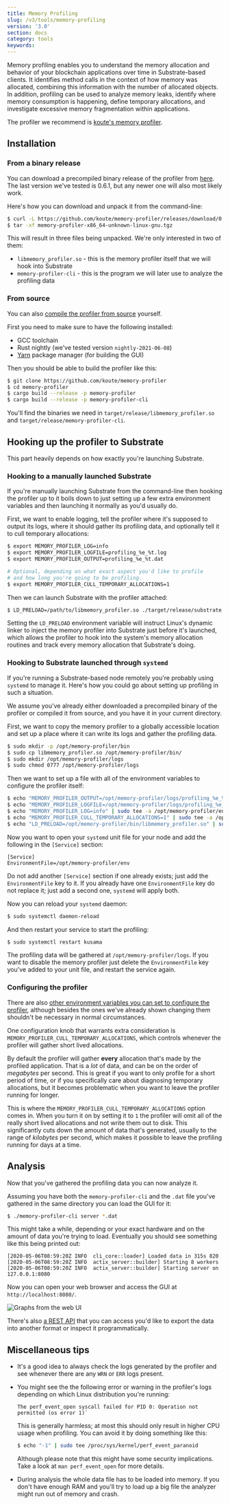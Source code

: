 ```yaml
---
title: Memory Profiling
slug: /v3/tools/memory-profiling
version: '3.0' 
section: docs
category: tools
keywords:
---
```


Memory profiling enables you to understand the memory allocation and behavior of your blockchain
applications over time in Substrate-based clients. It identifies method calls in the context of how
memory was allocated, combining this information with the number of allocated objects. In addition,
profiling can be used to analyze memory leaks, identify where memory consumption is happening,
define temporary allocations, and investigate excessive memory fragmentation within applications.

The profiler we recommend is [koute's memory profiler](https://github.com/koute/memory-profiler).

## Installation

### From a binary release

You can download a precompiled binary release of the profiler from [here](https://github.com/koute/memory-profiler/releases).
The last version we've tested is 0.6.1, but any newer one will also most likely work.

Here's how you can download and unpack it from the command-line:

```bash
$ curl -L https://github.com/koute/memory-profiler/releases/download/0.6.1/memory-profiler-x86_64-unknown-linux-gnu.tgz -o memory-profiler-x86_64-unknown-linux-gnu.tgz
$ tar -xf memory-profiler-x86_64-unknown-linux-gnu.tgz
```

This will result in three files being unpacked. We're only interested in two of them:

- `libmemory_profiler.so` - this is the memory profiler itself that we will hook into Substrate
- `memory-profiler-cli` - this is the program we will later use to analyze the profiling data

### From source

You can also [compile the profiler from source](https://github.com/koute/memory-profiler#building) yourself.

First you need to make sure to have the following installed:

- GCC toolchain
- Rust nightly (we've tested version `nightly-2021-06-08`)
- [Yarn](https://yarnpkg.com) package manager (for building the GUI)

Then you should be able to build the profiler like this:

```bash
$ git clone https://github.com/koute/memory-profiler
$ cd memory-profiler
$ cargo build --release -p memory-profiler
$ cargo build --release -p memory-profiler-cli
```

You'll find the binaries we need in `target/release/libmemory_profiler.so` and `target/release/memory-profiler-cli`.

## Hooking up the profiler to Substrate

This part heavily depends on how exactly you're launching Substrate.

### Hooking to a manually launched Substrate

If you're manually launching Substrate from the command-line then hooking the profiler up to it
boils down to just setting up a few extra environment variables and then launching it normally as
you'd usually do.

First, we want to enable logging, tell the profiler where it's supposed to output its logs, where it
should gather its profiling data, and optionally tell it to cull temporary allocations:

```bash
$ export MEMORY_PROFILER_LOG=info
$ export MEMORY_PROFILER_LOGFILE=profiling_%e_%t.log
$ export MEMORY_PROFILER_OUTPUT=profiling_%e_%t.dat

# Optional, depending on what exact aspect you'd like to profile
# and how long you're going to be profiling.
$ export MEMORY_PROFILER_CULL_TEMPORARY_ALLOCATIONS=1
```

Then we can launch Substrate with the profiler attached:

```bash
$ LD_PRELOAD=/path/to/libmemory_profiler.so ./target/release/substrate
```

Setting the `LD_PRELOAD` environment variable will instruct Linux's dynamic linker to inject the
memory profiler into Substrate just before it's launched, which allows the profiler to hook into the
system's memory allocation routines and track every memory allocation that Substrate's doing.

### Hooking to Substrate launched through `systemd`

If you're running a Substrate-based node remotely you're probably using `systemd` to manage it.
Here's how you could go about setting up profiling in such a situation.

We assume you've already either downloaded a precompiled binary of the profiler or compiled it from
source, and you have it in your current directory.

First, we want to copy the memory profiler to a globally accessible location and set up a place
where it can write its logs and gather the profiling data.

```bash
$ sudo mkdir -p /opt/memory-profiler/bin
$ sudo cp libmemory_profiler.so /opt/memory-profiler/bin/
$ sudo mkdir /opt/memory-profiler/logs
$ sudo chmod 0777 /opt/memory-profiler/logs
```

Then we want to set up a file with all of the environment variables to configure the profiler itself:

```bash
$ echo "MEMORY_PROFILER_OUTPUT=/opt/memory-profiler/logs/profiling_%e_%t_%p.dat" | sudo tee /opt/memory-profiler/env
$ echo "MEMORY_PROFILER_LOGFILE=/opt/memory-profiler/logs/profiling_%e_%t_%p.txt" | sudo tee -a /opt/memory-profiler/env
$ echo "MEMORY_PROFILER_LOG=info" | sudo tee -a /opt/memory-profiler/env
$ echo "MEMORY_PROFILER_CULL_TEMPORARY_ALLOCATIONS=1" | sudo tee -a /opt/memory-profiler/env
$ echo "LD_PRELOAD=/opt/memory-profiler/bin/libmemory_profiler.so" | sudo tee -a /opt/memory-profiler/env
```

Now you want to open your `systemd` unit file for your node and add the following in the `[Service]` section:

```
[Service]
EnvironmentFile=/opt/memory-profiler/env
```

Do not add another `[Service]` section if one already exists; just add the `EnvironmentFile` key to it.
If you already have one `EnvironmentFile` key do not replace it; just add a second one, `systemd` will apply both.

Now you can reload your `systemd` daemon:

```bash
$ sudo systemctl daemon-reload
```

And then restart your service to start the profiling:

```bash
$ sudo systemctl restart kusama
```

The profiling data will be gathered at `/opt/memory-profiler/logs`. If you want to disable the
memory profiler just delete the `EnvironmentFile` key you've added to your unit file, and restart
the service again.

### Configuring the profiler

There are also [other environment variables you can set to configure the profiler](https://github.com/koute/memory-profiler#environment-variables-used-by-libmemory_profilerso),
although besides the ones we've already shown changing them shouldn't be necessary in normal circumstances.

One configuration knob that warrants extra consideration is `MEMORY_PROFILER_CULL_TEMPORARY_ALLOCATIONS`,
which controls whenever the profiler will gather short lived allocations.

By default the profiler will gather **every** allocation that's made by the profiled application.
That is a _lot_ of data, and can be on the order of _megabytes_ per second. This is great if you
want to only profile for a short period of time, or if you specifically care about diagnosing
temporary allocations, but it becomes problematic when you want to leave the profiler running for
longer.

This is where the `MEMORY_PROFILER_CULL_TEMPORARY_ALLOCATIONS` option comes in. When you turn it on
by setting it to `1` the profiler will omit all of the really short lived allocations and not write
them out to disk. This significantly cuts down the amount of data that's generated, usually to the
range of _kilobytes_ per second, which makes it possible to leave the profiling running for days at
a time.

## Analysis

Now that you've gathered the profiling data you can now analyze it.

Assuming you have both the `memory-profiler-cli` and the `.dat` file you've gathered
in the same directory you can load the GUI for it:

```bash
$ ./memory-profiler-cli server *.dat
```

This might take a while, depending or your exact hardware and on the amount of data you're trying to load.
Eventually you should see something like this being printed out:

```
[2020-05-06T08:59:20Z INFO  cli_core::loader] Loaded data in 315s 820
[2020-05-06T08:59:20Z INFO  actix_server::builder] Starting 8 workers
[2020-05-06T08:59:20Z INFO  actix_server::builder] Starting server on 127.0.0.1:8080
```

Now you can open your web browser and access the GUI at `http://localhost:8080/`.

![Graphs from the web UI](../../../../src/images/docs/tools/mem-profiling-memory-graph.png)

There's also [a REST API](https://github.com/koute/memory-profiler#rest-api-exposed-by-memory-profiler-cli-server)
that you can access you'd like to export the data into another format or inspect it programmatically.

## Miscellaneous tips

- It's a good idea to always check the logs generated by the profiler and see whenever there are any
  `WRN` or `ERR` logs present.

- You might see the the following error or warning in the profiler's logs depending on which Linux
  distribution you're running:

  ```
  The perf_event_open syscall failed for PID 0: Operation not permitted (os error 1)`
  ```

  This is generally harmless; at most this should only result in higher CPU usage when profiling.
  You can avoid it by doing something like this:

  ```bash
  $ echo "-1" | sudo tee /proc/sys/kernel/perf_event_paranoid
  ```

  Although please note that this might have some security implications. Take a look at
  `man perf_event_open` for more details.

- During analysis the whole data file has to be loaded into memory. If you don't have enough RAM
  and you'll try to load up a big file the analyzer might run out of memory and crash.
